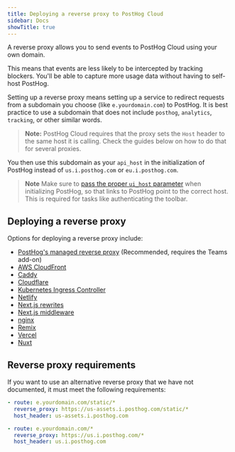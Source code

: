 ```yaml
---
title: Deploying a reverse proxy to PostHog Cloud
sidebar: Docs
showTitle: true
---
```


A reverse proxy allows you to send events to PostHog Cloud using your own domain.

This means that events are less likely to be intercepted by tracking blockers. You'll be able to capture more usage data without having to self-host PostHog.

Setting up a reverse proxy means setting up a service to redirect requests from a subdomain you choose (like `e.yourdomain.com`) to PostHog. It is best practice to use a subdomain that does not include `posthog`, `analytics`, `tracking`, or other similar words. 

> **Note:** PostHog Cloud requires that the proxy sets the `Host` header to the same host it is calling. Check the guides below on how to do that for several proxies.

You then use this subdomain as your `api_host` in the initialization of PostHog instead of `us.i.posthog.com` or `eu.i.posthog.com`.

> **Note** Make sure to [pass the proper `ui_host` parameter](/docs/libraries/js#config) when initializing PostHog, so that links to PostHog point to the correct host. This is required for tasks like authenticating the toolbar.

## Deploying a reverse proxy

Options for deploying a reverse proxy include:

- [PostHog's managed reverse proxy](/docs/advanced/proxy/managed-reverse-proxy) (Recommended, requires the Teams add-on)
- [AWS CloudFront](/docs/advanced/proxy/cloudfront)
- [Caddy](/docs/advanced/proxy/caddy)
- [Cloudflare](/docs/advanced/proxy/cloudflare)
- [Kubernetes Ingress Controller](/docs/advanced/proxy/kubernetes-ingress-controller)
- [Netlify](/docs/advanced/proxy/netlify)
- [Next.js rewrites](/docs/advanced/proxy/nextjs)
- [Next.js middleware](/docs/advanced/proxy/nextjs-middleware)
- [nginx](/docs/advanced/proxy/nginx)
- [Remix](/docs/advanced/proxy/remix)
- [Vercel](/docs/advanced/proxy/vercel)
- [Nuxt](/docs/advanced/proxy/nuxt)

## Reverse proxy requirements

If you want to use an alternative reverse proxy that we have not documented, it must meet the following requirements:

```yaml
- route: e.yourdomain.com/static/*
  reverse_proxy: https://us-assets.i.posthog.com/static/*
  host_header: us-assets.i.posthog.com

- route: e.yourdomain.com/*
  reverse_proxy: https://us.i.posthog.com/*
  host_header: us.i.posthog.com
```

